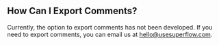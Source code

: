 ## How Can I Export Comments?

Currently, the option to export comments has not been developed. If you need to export comments, you can email us at hello@usesuperflow.com.
